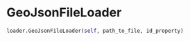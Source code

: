 # GeoJsonFileLoader { #brdr.loader.GeoJsonFileLoader }

```python
loader.GeoJsonFileLoader(self, path_to_file, id_property)
```

